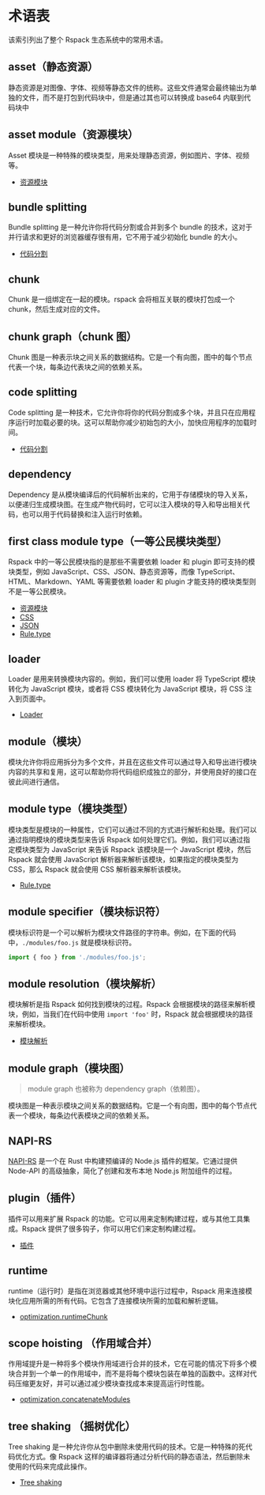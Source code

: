 # 术语表

该索引列出了整个 Rspack 生态系统中的常用术语。

## asset（静态资源）

静态资源是对图像、字体、视频等静态文件的统称。这些文件通常会最终输出为单独的文件，而不是打包到代码块中，但是通过其也可以转换成 base64 内联到代码块中

## asset module（资源模块）

Asset 模块是一种特殊的模块类型，用来处理静态资源，例如图片、字体、视频等。

- [资源模块](/guide/features/asset-module)

## bundle splitting

Bundle splitting 是一种允许你将代码分割或合并到多个 bundle 的技术，这对于并行请求和更好的浏览器缓存很有用，它不用于减少初始化 bundle 的大小。

- [代码分割](/guide/optimization/code-splitting)

## chunk

Chunk 是一组绑定在一起的模块。rspack 会将相互关联的模块打包成一个 chunk，然后生成对应的文件。

## chunk graph（chunk 图）

Chunk 图是一种表示块之间关系的数据结构。它是一个有向图，图中的每个节点代表一个块，每条边代表块之间的依赖关系。

## code splitting

Code splitting 是一种技术，它允许你将你的代码分割成多个块，并且只在应用程序运行时加载必要的块。这可以帮助你减少初始包的大小，加快应用程序的加载时间。

- [代码分割](/guide/optimization/code-splitting)

## dependency

Dependency 是从模块编译后的代码解析出来的，它用于存储模块的导入关系，以便递归生成模块图。在生成产物代码时，它可以注入模块的导入和导出相关代码，也可以用于代码替换和注入运行时依赖。

## first class module type（一等公民模块类型）

Rspack 中的一等公民模块指的是那些不需要依赖 loader 和 plugin 即可支持的模块类型，例如 JavaScript、CSS、JSON、静态资源等，而像 TypeScript、HTML、Markdown、YAML 等需要依赖 loader 和 plugin 才能支持的模块类型则不是一等公民模块。

- [资源模块](/guide/features/asset-module)
- [CSS](/guide/tech/css)
- [JSON](/guide/tech/json)
- [Rule.type](/config/module#ruletype)

## loader

Loader 是用来转换模块内容的。例如，我们可以使用 loader 将 TypeScript 模块转化为 JavaScript 模块，或者将 CSS 模块转化为 JavaScript 模块，将 CSS 注入到页面中。

- [Loader](/guide/features/loader)

## module（模块）

模块允许你将应用拆分为多个文件，并且在这些文件可以通过导入和导出进行模块内容的共享和复用，这可以帮助你将代码组织成独立的部分，并使用良好的接口在彼此间进行通信。

## module type（模块类型）

模块类型是模块的一种属性，它们可以通过不同的方式进行解析和处理。我们可以通过指明模块的模块类型来告诉 Rspack 如何处理它们。例如，我们可以通过指定模块类型为 JavaScript 来告诉 Rspack 该模块是一个 JavaScript 模块，然后 Rspack 就会使用 JavaScript 解析器来解析该模块，如果指定的模块类型为 CSS，那么 Rspack 就会使用 CSS 解析器来解析该模块。

- [Rule.type](/config/module#ruletype)

## module specifier（模块标识符）

模块标识符是一个可以解析为模块文件路径的字符串。例如，在下面的代码中，`./modules/foo.js` 就是模块标识符。

```js
import { foo } from './modules/foo.js';
```

## module resolution（模块解析）

模块解析是指 Rspack 如何找到模块的过程。Rspack 会根据模块的路径来解析模块，例如，当我们在代码中使用 `import 'foo'` 时，Rspack 就会根据模块的路径来解析模块。

- [模块解析](/guide/features/module-resolution)

## module graph（模块图）

> module graph 也被称为 dependency graph（依赖图）。

模块图是一种表示模块之间关系的数据结构。它是一个有向图，图中的每个节点代表一个模块，每条边代表模块之间的依赖关系。

## NAPI-RS

[NAPI-RS](https://napi.rs/) 是一个在 Rust 中构建预编译的 Node.js 插件的框架。它通过提供 Node-API 的高级抽象，简化了创建和发布本地 Node.js 附加组件的过程。

## plugin（插件）

插件可以用来扩展 Rspack 的功能。它可以用来定制构建过程，或与其他工具集成。Rspack 提供了很多钩子，你可以用它们来定制构建过程。

- [插件](/guide/features/plugin)

## runtime

runtime（运行时）是指在浏览器或其他环境中运行过程中，Rspack 用来连接模块化应用所需的所有代码。它包含了连接模块所需的加载和解析逻辑。

- [optimization.runtimeChunk](/config/optimization#optimizationruntimechunk)

## scope hoisting （作用域合并）

作用域提升是一种将多个模块作用域进行合并的技术，它在可能的情况下将多个模块合并到一个单一的作用域中，而不是将每个模块包装在单独的函数中。这样对代码压缩更友好，并可以通过减少模块查找成本来提高运行时性能。

- [optimization.concatenateModules](/config/optimization#optimizationconcatenatemodules)

## tree shaking （摇树优化）

Tree shaking 是一种允许你从包中删除未使用代码的技术。它是一种特殊的死代码优化方式。像 Rspack 这样的编译器将通过分析代码的静态语法，然后删除未使用的代码来完成此操作。

- [Tree shaking](/guide/optimization/tree-shaking)
